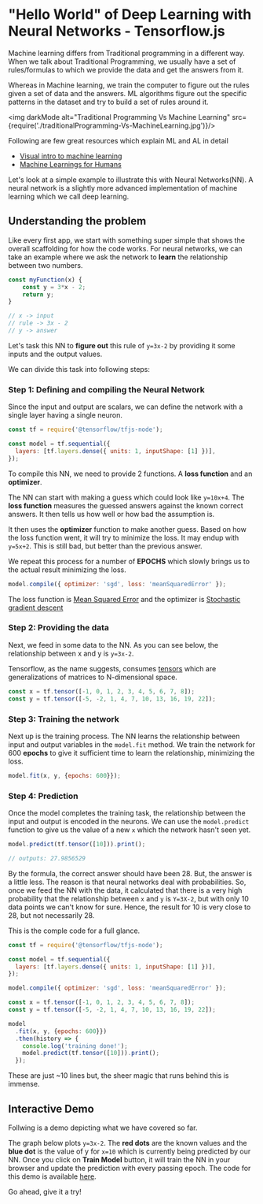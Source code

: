 


# "Hello World" of Deep Learning with Neural Networks - Tensorflow.js

Machine learning differs from Traditional programming in a different way.
When we talk about Traditional Programming, we usually have a set of rules/formulas to which we provide the data and get the answers from it.

Whereas in Machine learning, we train the computer to figure out the rules given a set of data and the answers.
ML algorithms figure out the specific patterns in the dataset and try to build a set of rules around it.

<img darkMode alt="Traditional Programming Vs Machine Learning" src={require('./traditionalProgramming-Vs-MachineLearning.jpg')}/>

Following are few great resources which explain ML and AL in detail

- [Visual intro to machine learning](http://www.r2d3.us/visual-intro-to-machine-learning-part-1/)
- [Machine Learnings for Humans](https://medium.com/machine-learning-for-humans/why-machine-learning-matters-6164faf1df12)

Let's look at a simple example to illustrate this with Neural Networks(NN).
A neural network is a slightly more advanced implementation of machine learning which we call deep learning.

## Understanding the problem

Like every first app, we start with something super simple that shows the overall scaffolding for how the code works.
For neural networks, we can take an example where we ask the network to **learn** the relationship between two numbers.

```javascript
const myFunction(x) {
    const y = 3*x - 2;
    return y;
}

// x -> input
// rule -> 3x - 2
// y -> answer
```

Let's task this NN to **figure out** this rule of `y=3x-2` by providing it some inputs and the output values.

We can divide this task into following steps:

### Step 1: Defining and compiling the Neural Network

Since the input and output are scalars, we can define the network with a single layer having a single neuron.

```javascript
const tf = require('@tensorflow/tfjs-node');

const model = tf.sequential({
  layers: [tf.layers.dense({ units: 1, inputShape: [1] })],
});
```

To compile this NN, we need to provide 2 functions. A **loss function** and an **optimizer**.

The NN can start with making a guess which could look like `y=10x+4`. The **loss function** measures the guessed answers against the known correct answers. It then tells us how well or how bad the assumption is.

It then uses the **optimizer** function to make another guess. Based on how the loss function went, it will try to minimize the loss.
It may endup with `y=5x+2`. This is still bad, but better than the previous answer.

We repeat this process for a number of **EPOCHS** which slowly brings us to the actual result minimizing the loss.

```javascript
model.compile({ optimizer: 'sgd', loss: 'meanSquaredError' });
```

The loss function is [Mean Squared Error](https://en.wikipedia.org/wiki/Mean_squared_error) and the optimizer is [Stochastic gradient descent](https://en.wikipedia.org/wiki/Stochastic_gradient_descent)

### Step 2: Providing the data

Next, we feed in some data to the NN. As you can see below, the relationship between x and y is `y=3x-2`.

Tensorflow, as the name suggests, consumes [tensors](https://www.tensorflow.org/guide/tensor) which are generalizations of matrices to N-dimensional space.

```javascript
const x = tf.tensor([-1, 0, 1, 2, 3, 4, 5, 6, 7, 8]);
const y = tf.tensor([-5, -2, 1, 4, 7, 10, 13, 16, 19, 22]);
```

### Step 3: Training the network

Next up is the training process. The NN learns the relationship between input and output variables in the `model.fit` method.
We train the network for 600 **epochs** to give it sufficient time to learn the relationship, minimizing the loss.

```javascript
model.fit(x, y, {epochs: 600}});
```

### Step 4: Prediction

Once the model completes the training task, the relationship between the input and output is encoded in the neurons.
We can use the `model.predict` function to give us the value of a new `x` which the network hasn't seen yet.

```javascript
model.predict(tf.tensor([10])).print();

// outputs: 27.9856529
```

By the formula, the correct answer should have been 28. But, the answer is a little less.
The reason is that neural networks deal with probabilities. So, once we feed the NN with the data, it calculated that there is a very high
probability that the relationship between `x` and `y` is `Y=3X-2`, but with only 10 data points we can't know for sure.
Hence, the result for 10 is very close to 28, but not necessarily 28.

This is the comple code for a full glance.

```javascript
const tf = require('@tensorflow/tfjs-node');

const model = tf.sequential({
  layers: [tf.layers.dense({ units: 1, inputShape: [1] })],
});

model.compile({ optimizer: 'sgd', loss: 'meanSquaredError' });

const x = tf.tensor([-1, 0, 1, 2, 3, 4, 5, 6, 7, 8]);
const y = tf.tensor([-5, -2, 1, 4, 7, 10, 13, 16, 19, 22]);

model
  .fit(x, y, {epochs: 600}})
  .then(history => {
    console.log('training done!');
    model.predict(tf.tensor([10])).print();
  });
```

These are just ~10 lines but, the sheer magic that runs behind this is immense.

## Interactive Demo

Follwing is a demo depicting what we have covered so far.

The graph below plots `y=3x-2`. The **red dots** are the known values and the **blue dot** is the value of y for `x=10` which is currently being predicted by our NN.
Once you click on **Train Model** button, it will train the NN in your browser and update the prediction with every passing epoch. The code for this demo is available [here](https://github.com/yashatgit/yashsoni.com/blob/master/pages/blog/neural-networks-hello-world/NN.js).

Go ahead, give it a try!

<NN/>
